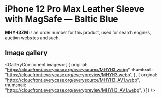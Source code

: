 
# iPhone 12 Pro Max Leather Sleeve with MagSafe — Baltic Blue

<Callout type='info' emoji='👉🏻'>**MHYH3ZM** is an order number for this product, used for search engines, auction websites and such.</Callout>

## Image gallery

<GalleryComponent
    images={[
      {
        original: "https://cloudfront.everycase.org/everysource/MHYH3.webp",
        thumbnail: "https://cloudfront.everycase.org/everypreview/MHYH3.webp",
      },
      {
        original: "https://cloudfront.everycase.org/everysource/MHYH3_AV1.webp",
        thumbnail: "https://cloudfront.everycase.org/everypreview/MHYH3_AV1.webp",
      }
    ]}
  />
